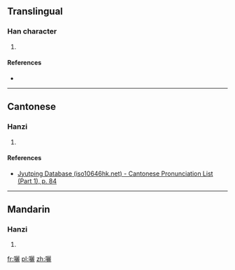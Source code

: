 ==Translingual==

===Han character===
{{Han char|rn=30|rad=口|as=19|sn=22|four=|canj=口一一心 (RMMP), X口一一心 (XRMMP)|ids=⿰[[口]][[麗]]}}

# {{defn|Han|sort=口19}}

====References====
* {{Han ref|kx=0215.090|dkj=04628|hdz=10707.140|uh=56C7|ud=22215}}

----

==Cantonese==

===Hanzi===
{{yue-hanzi|jyut=[[lai6]]|y=lai6}}

# {{defn|lang=yue|sort=口19}}

====References====
* [http://www.iso10646hk.net/jp/document/download.jsp Jyutping Database (iso10646hk.net) - Cantonese Pronunciation List (Part 1), p. 84]

----

==Mandarin==

===Hanzi===
{{cmn-hanzi|pin=[[lì]] ([[li4]])|wg=li<sup>4</sup>}}

# {{defn|lang=cmn|sort=口19}}

[[fr:囇]]
[[pl:囇]]
[[zh:囇]]